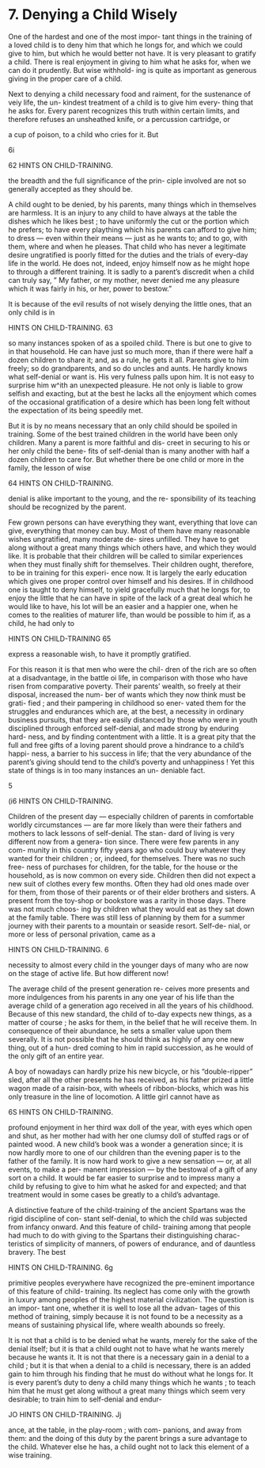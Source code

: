 # 7. Denying a Child Wisely

One of the hardest and one of the most impor- tant things in the training of a loved child is to deny him that which he longs for, and which we could give to him, but which he would better not have. It is very pleasant to gratify a child. There is real enjoyment in giving to him what he asks for, when we can do it prudently. But wise withhold- ing is quite as important as generous giving in the proper care of a child.

Next to denying a child necessary food and raiment, for the sustenance of veiy life, the un- kindest treatment of a child is to give him every- thing that he asks for. Every parent recognizes this truth within certain limits, and therefore refuses an unsheathed knife, or a percussion cartridge, or

a cup of poison, to a child who cries for it. But

6i



62 HINTS ON CHILD-TRAINING.

the breadth and the full significance of the prin- ciple involved are not so generally accepted as they should be.

A child ought to be denied, by his parents, many things which in themselves are harmless. It is an injury to any child to have always at the table the dishes which he likes best ; to have uniformly the cut or the portion which he prefers; to have every plaything which his parents can afford to give him; to dress — even within their means — just as he wants to; and to go, with them, where and when he pleases. That child who has never a legitimate desire ungratified is poorly fitted for the duties and the trials of every-day life in the world. He does not, indeed, enjoy himself now as he might hope to through a different training. It is sadly to a parent's discredit when a child can truly say, " My father, or my mother, never denied me any pleasure which it was fairly in his, or her, power to bestow."

It is because of the evil results of not wisely denying the little ones, that an only child is in



HINTS ON CHILD-TRAINING. 63

so many instances spoken of as a spoiled child. There is but one to give to in that household. He can have just so much more, than if there were half a dozen children to share it; and, as a rule, he gets it all. Parents give to him freely; so do grandparents, and so do uncles and aunts. He hardly knows what self-denial or want is. His very fulness palls upon him. It is not easy to surprise him w^ith an unexpected pleasure. He not only is liable to grow selfish and exacting, but at the best he lacks all the enjoyment which comes of the occasional gratification of a desire which has been long felt without the expectation of its being speedily met.

But it is by no means necessary that an only child should be spoiled in training. Some of the best trained children in the world have been only children. Many a parent is more faithful and dis- creet in securing to his or her only child the bene- fits of self-denial than is many another with half a dozen children to care for. But whether there be one child or more in the family, the lesson of wise



64 HINTS ON CHILD-TRAINING.

denial is alike important to the young, and the re- sponsibility of its teaching should be recognized by the parent.

Few grown persons can have everything they want, everything that love can give, everything that money can buy. Most of them have many reasonable wishes ungratified, many moderate de- sires unfilled. They have to get along without a great many things which others have, and which they would like. It is probable that their children will be called to similar experiences when they must finally shift for themselves. Their children ought, therefore, to be in training for this experi- ence now. It is largely the early education which gives one proper control over himself and his desires. If in childhood one is taught to deny himself, to yield gracefully much that he longs for, to enjoy the little that he can have in spite of the lack of a great deal which he would like to have, his lot will be an easier and a happier one, when he comes to the realities of maturer life, than would be possible to him if, as a child, he had only to



HINTS ON CHILD-TRAINING 65

express a reasonable wish, to have it promptly gratified.

For this reason it is that men who were the chil- dren of the rich are so often at a disadvantage, in the battle oi life, in comparison with those who have risen from comparative poverty. Their parents' wealth, so freely at their disposal, increased the num- ber of wants which they now think must be grati- fied ; and their pampering in childhood so ener- vated them for the struggles and endurances which are, at the best, a necessity in ordinary business pursuits, that they are easily distanced by those who were in youth disciplined through enforced self-denial, and made strong by enduring hard- ness, and by finding contentment with a little. It is a great pity that the full and free gifts of a loving parent should prove a hindrance to a child's happi- ness, a barrier to his success in life; that the very abundance of the parent's giving should tend to the child's poverty and unhappiness ! Yet this state of things is in too many instances an un- deniable fact.

5



(i6 HINTS ON CHILD-TRAINING.

Children of the present day — especially children of parents in comfortable worldly circumstances — are far more likely than were their fathers and mothers to lack lessons of self-denial. The stan- dard of living is very different now from a genera- tion since. There were few parents in any com- munity in this country fifty years ago who could buy whatever they wanted for their children ; or, indeed, for themselves. There was no such free- ness of purchases for children, for the table, for the house or the household, as is now common on every side. Children then did not expect a new suit of clothes every few months. Often they had old ones made over for them, from those of their parents or of their elder brothers and sisters. A present from the toy-shop or bookstore was a rarity in those days. There was not much choos- ing by children what they would eat as they sat down at the family table. There was still less of planning by them for a summer journey with their parents to a mountain or seaside resort. Self-de- nial, or more or less of personal privation, came as a



HINTS ON CHILD-TRAINING. 6

necessity to almost every child in the younger days of many who are now on the stage of active life. But how different now!

The average child of the present generation re- ceives more presents and more indulgences from his parents in any one year of his life than the average child of a generation ago received in all the years of his childhood. Because of this new standard, the child of to-day expects new things, as a matter of course ; he asks for them, in the belief that he will receive them. In consequence of their abundance, he sets a smaller value upon them severally. It is not possible that he should think as highly of any one new thing, out of a hun- dred coming to him in rapid succession, as he would of the only gift of an entire year.

A boy of nowadays can hardly prize his new bicycle, or his "double-ripper" sled, after all the other presents he has received, as his father prized a little wagon made of a raisin-box, with wheels of ribbon-blocks, which was his only treasure in the line of locomotion. A little girl cannot have as



6S HINTS ON CHILD-TRAINING.

profound enjoyment in her third wax doll of the year, with eyes which open and shut, as her mother had with her one clumsy doll of stuffed rags or of painted wood. A new child's book was a wonder a generation since; it is now hardly more to one of our children than the evening paper is to the father of the family. It is now hard work to give a new sensation — or, at all events, to make a per- manent impression — by the bestowal of a gift of any sort on a child. It would be far easier to surprise and to impress many a child by refusing to give to him what he asked for and expected; and that treatment would in some cases be greatly to a child's advantage.

A distinctive feature of the child-training of the ancient Spartans was the rigid discipline of con- stant self-denial, to which the child was subjected from infancy onward. And this feature of child- training among that people had much to do with giving to the Spartans their distinguishing charac- teristics of simplicity of manners, of powers of endurance, and of dauntless bravery. The best



HINTS ON CHILD-TRAINING. 6g

primitive peoples everywhere have recognized the pre-eminent importance of this feature of child- training. Its neglect has come only with the growth in luxury among peoples of the highest material civilization. The question is an impor- tant one, whether it is well to lose all the advan- tages of this method of training, simply because it is not found to be a necessity as a means of sustaining physical life, where wealth abounds so freely.

It is not that a child is to be denied what he wants, merely for the sake of the denial itself; but it is that a child ought not to have what he wants merely because he wants it. It is not that there is a necessary gain in a denial to a child ; but it is that when a denial to a child is necessary, there is an added gain to him through his finding that he must do without what he longs for. It is every parent's duty to deny a child many things which he wants ; to teach him that he must get along without a great many things which seem very desirable; to train him to self-denial and endur-



JO HINTS ON CHILD-TRAINING. Jj

ance, at the table, in the play-room ; with com- panions, and away from them: and the doing of this duty by the parent brings a sure advantage to the child. Whatever else he has, a child ought not to lack this element of a wise training.